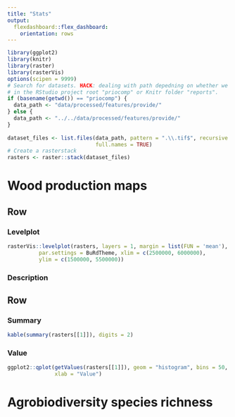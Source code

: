 ```yaml
---
title: "Stats"
output: 
  flexdashboard::flex_dashboard:
    orientation: rows
---
```



```r
library(ggplot2)
library(knitr)
library(raster)
library(rasterVis)
options(scipen = 9999)
# Search for datasets. HACK: dealing with path depedning on whether we're running
# in the RStudio project root "priocomp" or Knitr folder "reports".
if (basename(getwd()) == "priocomp") {
  data_path <- "data/processed/features/provide/"
} else {
  data_path <- "../../data/processed/features/provide/"
}
  
dataset_files <- list.files(data_path, pattern = ".\\.tif$", recursive = TRUE, 
                            full.names = TRUE)
# Create a rasterstack
rasters <- raster::stack(dataset_files)
```


Wood production maps {data-navmenu="Datasets"}
=====================================

Row
-----------------------------------------

### Levelplot

```r
rasterVis::levelplot(rasters, layers = 1, margin = list(FUN = 'mean'),    
          par.settings = BuRdTheme, xlim = c(2500000, 6000000), 
          ylim = c(1500000, 5500000))
```

### Description


Row
-----------------------------------------

### Summary

```r
kable(summary(rasters[[1]]), digits = 2)
```

### Value 

```r
ggplot2::qplot(getValues(rasters[[1]]), geom = "histogram", bins = 50, 
               xlab = "Value")
```

Agrobiodiversity species richness {data-navmenu="Datasets"}
=====================================
